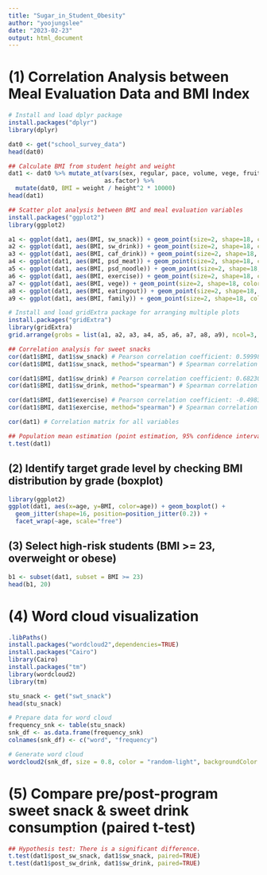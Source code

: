 ```yaml
---
title: "Sugar_in_Student_Obesity"
author: "yoojungslee"
date: "2023-02-23"
output: html_document
---
```


# (1) Correlation Analysis between Meal Evaluation Data and BMI Index
```r
# Install and load dplyr package
install.packages("dplyr")
library(dplyr)

dat0 <- get("school_survey_data")
head(dat0)
```

```r
## Calculate BMI from student height and weight
dat1 <- dat0 %>% mutate_at(vars(sex, regular, pace, volume, vege, fruit, milk, bean, meat, fish, psd_meat, psd_noodle, sw_snack, sw_drink, caf_drink, family, eatingout, exercise, post_sw_snack, post_sw_drink),
                           as.factor) %>%
  mutate(dat0, BMI = weight / height^2 * 10000)
head(dat1)
```

```r
## Scatter plot analysis between BMI and meal evaluation variables
install.packages("ggplot2")
library(ggplot2)

a1 <- ggplot(dat1, aes(BMI, sw_snack)) + geom_point(size=2, shape=18, color="red") + geom_smooth()
a2 <- ggplot(dat1, aes(BMI, sw_drink)) + geom_point(size=2, shape=18, color="red") + geom_smooth()
a3 <- ggplot(dat1, aes(BMI, caf_drink)) + geom_point(size=2, shape=18, color="red") + geom_smooth()
a4 <- ggplot(dat1, aes(BMI, psd_meat)) + geom_point(size=2, shape=18, color="red") + geom_smooth()
a5 <- ggplot(dat1, aes(BMI, psd_noodle)) + geom_point(size=2, shape=18, color="red") + geom_smooth()
a6 <- ggplot(dat1, aes(BMI, exercise)) + geom_point(size=2, shape=18, color="red") + geom_smooth()
a7 <- ggplot(dat1, aes(BMI, vege)) + geom_point(size=2, shape=18, color="red") + geom_smooth()
a8 <- ggplot(dat1, aes(BMI, eatingout)) + geom_point(size=2, shape=18, color="red") + geom_smooth()
a9 <- ggplot(dat1, aes(BMI, family)) + geom_point(size=2, shape=18, color="red") + geom_smooth()

# Install and load gridExtra package for arranging multiple plots
install.packages("gridExtra")
library(gridExtra)
grid.arrange(grobs = list(a1, a2, a3, a4, a5, a6, a7, a8, a9), ncol=3, nrow=3)
```

```r
## Correlation analysis for sweet snacks
cor(dat1$BMI, dat1$sw_snack) # Pearson correlation coefficient: 0.5999897
cor(dat1$BMI, dat1$sw_snack, method="spearman") # Spearman correlation coefficient: 0.5010112

cor(dat1$BMI, dat1$sw_drink) # Pearson correlation coefficient: 0.6823028
cor(dat1$BMI, dat1$sw_drink, method="spearman") # Spearman correlation coefficient: 0.7047425

cor(dat1$BMI, dat1$exercise) # Pearson correlation coefficient: -0.498346
cor(dat1$BMI, dat1$exercise, method="spearman") # Spearman correlation coefficient: -0.3795359

cor(dat1) # Correlation matrix for all variables

## Population mean estimation (point estimation, 95% confidence interval)
t.test(dat1)  
```

## (2) Identify target grade level by checking BMI distribution by grade (boxplot)
```r
library(ggplot2)
ggplot(dat1, aes(x=age, y=BMI, color=age)) + geom_boxplot() +
  geom_jitter(shape=16, position=position_jitter(0.2)) +
  facet_wrap(~age, scale="free")
```

## (3) Select high-risk students (BMI >= 23, overweight or obese)
```r
b1 <- subset(dat1, subset = BMI >= 23)
head(b1, 20)
```

# (4) Word cloud visualization
```r
.libPaths()
install.packages("wordcloud2",dependencies=TRUE)
install.packages("Cairo")
library(Cairo)
install.packages("tm")
library(wordcloud2)
library(tm)

stu_snack <- get("swt_snack")
head(stu_snack)

# Prepare data for word cloud
frequency_snk <- table(stu_snack)
snk_df <- as.data.frame(frequency_snk)
colnames(snk_df) <- c("word", "frequency")

# Generate word cloud
wordcloud2(snk_df, size = 0.8, color = "random-light", backgroundColor = "black")
```

# (5) Compare pre/post-program sweet snack & sweet drink consumption (paired t-test)  
```r
## Hypothesis test: There is a significant difference.
t.test(dat1$post_sw_snack, dat1$sw_snack, paired=TRUE)
t.test(dat1$post_sw_drink, dat1$sw_drink, paired=TRUE)
```

